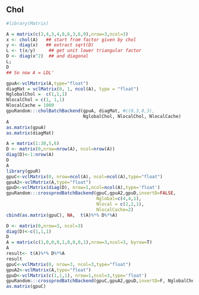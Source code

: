 <!--
%\VignetteEngine{knitr::knitr}
%\VignetteIndexEntry{cholBatch}
-->


## Chol
```r
#library(Matrix)

```

```r
A = matrix(c(3,4,3,4,8,6,3,6,9),nrow=3,ncol=3)
x <- chol(A)   ## start from factor given by chol
y <- diag(x)   ## extract sqrt(D)
L <- t(x/y)     ## get unit lower triangular factor
D <- diag(x^2)  ## and diagonal
L;
D
## So now A = LDL'
```

```r
gpuA<-vclMatrix(A,type="float")
diagMat = vclMatrix(0, 1, ncol(A), type = "float")
NglobalChol =  c(1,1,1)
NlocalChol = c(1, 1,1)
NlocalCache = 1000
gpuRandom:::cholBatchBackend(gpuA, diagMat, #c(0,3,0,3), 
                             NglobalChol, NlocalChol, NlocalCache)
A
as.matrix(gpuA)
as.matrix(diagMat)
```


```r
A = matrix(1:30,5,6)
D <- matrix(0,nrow=nrow(A), ncol=nrow(A))
diag(D)<-1:nrow(A)
D
A
library(gpuR)
gpuC<-vclMatrix(0, nrow=ncol(A), ncol=ncol(A),type="float")
gpuA2<-vclMatrix(A,type="float")
gpuD<-vclMatrix(diag(D), nrow=1,ncol=ncol(A),type='float')
gpuRandom:::crossprodBatchBackend(gpuC,gpuA2,gpuD,invertD=FALSE,
                                  Nglobal=c(4,4,1), 
                                  Nlocal = c(2,2,1), 
                                  NlocalCache=2)
cbind(as.matrix(gpuC), NA,  t(A)%*% D%*%A)
```

```r
D <- matrix(0,nrow=3, ncol=3)
diag(D)<-c(1,1,1)
D
A = matrix(c(1,0,0,0,1,0,0,0,1),nrow=3,ncol=3, byrow=T)
A
result<- t(A)%*% D%*%A
result
gpuC<-vclMatrix(0, nrow=3, ncol=3,type="float")
gpuA2<-vclMatrix(A,type="float")
gpuD<-vclMatrix(c(1,1,1), nrow=1,ncol=3,type='float')
gpuRandom:::crossprodBatchBackend(gpuC,gpuA2,gpuD,invertD=F, NglobalChol,NlocalChol, NlocalCache)
as.matrix(gpuC)
```









